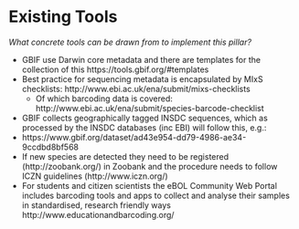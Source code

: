 # Existing Tools

_What concrete tools can be drawn from to implement this pillar?_

* GBIF use Darwin core metadata and there are templates for the collection of this https://tools.gbif.org/#templates 
* Best practice for sequencing metadata is encapsulated by MIxS checklists: http://www.ebi.ac.uk/ena/submit/mixs-checklists
  * Of which barcoding data is covered: http://www.ebi.ac.uk/ena/submit/species-barcode-checklist 
* GBIF collects geographically tagged INSDC sequences, which as processed by the INSDC databases (inc EBI) will follow this, e.g.:
* https://www.gbif.org/dataset/ad43e954-dd79-4986-ae34-9ccdbd8bf568 
* If new species are detected they need to be registered (http://zoobank.org/) in Zoobank and the procedure needs to follow ICZN guidelines (http://www.iczn.org/) 
* For students and citizen scientists the eBOL Community Web Portal includes barcoding tools and apps to collect and analyse their samples in standardised, research friendly ways http://www.educationandbarcoding.org/ 

